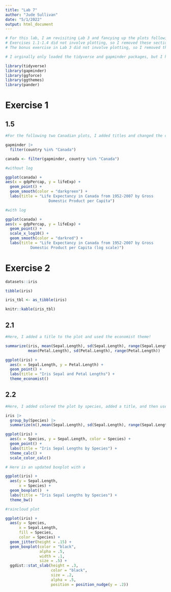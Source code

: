 ```yaml
---
title: "Lab 7"
author: "Jude Sullivan"
date: "5/1/2022"
output: html_document
---
```

```r

# For this lab, I am revisiting Lab 3 and fancying up the plots following the later lectures about ggplot!
# Exercises 1.1-1.4 did not involve plotting, so I removed these sections from this lab.
# The bonus exercise in Lab 3 did not involve plotting, so I removed this section from this lab activity.

```


```r
# I orginally only loaded the tidyverse and gapminder packages, but I have also loaded the ggforce, ggthemes, and viridis packages for this lab in order to customize my plots!

library(tidyverse)
library(gapminder)
library(ggforce)
library(ggthemes)
library(pander)

```


# Exercise 1


## 1.5

```r
#For the following two Canadian plots, I added titles and changed the color of the lines!

gapminder |> 
  filter(country %in% "Canada")

canada <- filter(gapminder, country %in% "Canada")

#without log

ggplot(canada) + 
aes(x = gdpPercap, y = lifeExp) +
  geom_point() +
  geom_smooth(color = "darkgreen") +
  labs(title = "Life Expectancy in Canada from 1952-2007 by Gross 
                   Domestic Product per Capita")

#with log

ggplot(canada) + 
aes(x = gdpPercap, y = lifeExp) +
  geom_point() + 
  scale_x_log10() +
  geom_smooth(color = "darkred") +
  labs(title = "Life Expectancy in Canada from 1952-2007 by Gross 
           Domestic Product per Capita (log scale)")

```

# Exercise 2

```r
datasets::iris

tibble(iris)

iris_tbl <- as_tibble(iris)

knitr::kable(iris_tbl)

```

## 2.1

```r
#Here, I added a title to the plot and used the economist theme!

summarize(iris, mean(Sepal.Length), sd(Sepal.Length), range(Sepal.Length), 
          mean(Petal.Length), sd(Petal.Length), range(Petal.Length))

ggplot(iris) +
  aes(x = Sepal.Length, y = Petal.Length) +
  geom_point() +
  labs(title = "Iris Sepal and Petal Lengths") +
  theme_economist()

```

## 2.2

```r
#Here, I added colored the plot by species, added a title, and then used a new theme that mimics the defaults of LibreOffice Calc graphs.

iris |> 
  group_by(Species) |> 
  summarize(n(),mean(Sepal.Length), sd(Sepal.Length), range(Sepal.Length))

ggplot(iris) +
  aes(x = Species, y = Sepal.Length, color = Species) +
  geom_point() +
  labs(title = "Iris Sepal Lengths by Species") +
  theme_calc() +
  scale_color_calc()

# Here is an updated boxplot with a 

ggplot(iris) +
  aes(y = Sepal.Length,
      x = Species) +
  geom_boxplot()  +
  labs(title = "Iris Sepal Lengths by Species") +
  theme_bw()

#raincloud plot

ggplot(iris) +
  aes(y = Species,
      x = Sepal.Length,
      fill = Species,
      color = Species) +
  geom_jitter(height = .15) +
  geom_boxplot(color = "black",
               alpha = .5,
               width = .1,
               size = .5) +
  ggdist::stat_slab(height = .3,
                    color = "black",
                    size = .2,
                    alpha = .5,
                    position = position_nudge(y = .2))

```

